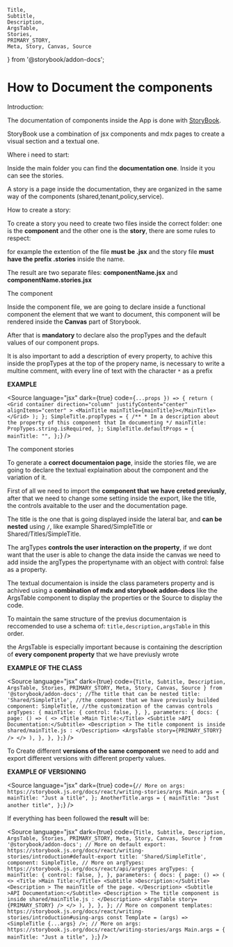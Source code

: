 

    Title,
    Subtitle,
    Description,
    ArgsTable,
    Stories,
    PRIMARY_STORY,
    Meta, Story, Canvas, Source
} from '@storybook/addon-docs';

<Meta title="How to document components" />

<style>
  {`
    .subheading {
      --mediumdark: '#999999';
      font-weight: 900;
      font-size: 13px;
      color: #999;
      letter-spacing: 6px;
      line-height: 24px;
      text-transform: uppercase;
      margin-bottom: 12px;
      margin-top: 40px;
    }

    .link-list {
      display: grid;
      grid-template-columns: 1fr;
      grid-template-rows: 1fr 1fr;
      row-gap: 10px;
    }

    @media (min-width: 620px) {
      .link-list {
        row-gap: 20px;
        column-gap: 20px;
        grid-template-columns: 1fr 1fr;
      }
    }

    @media all and (-ms-high-contrast:none) {
    .link-list {
        display: -ms-grid;
        -ms-grid-columns: 1fr 1fr;
        -ms-grid-rows: 1fr 1fr;
      }
    }

    .link-item {
      display: block;
      padding: 20px 30px 20px 15px;
      border: 1px solid #00000010;
      border-radius: 5px;
      transition: background 150ms ease-out, border 150ms ease-out, transform 150ms ease-out;
      color: #333333;
      display: flex;
      align-items: flex-start;
    }

    .link-item:hover {
      border-color: #1EA7FD50;
      transform: translate3d(0, -3px, 0);
      box-shadow: rgba(0, 0, 0, 0.08) 0 3px 10px 0;
    }

    .link-item:active {
      border-color: #1EA7FD;
      transform: translate3d(0, 0, 0);
    }

    .link-item strong {
      font-weight: 700;
      display: block;
      margin-bottom: 2px;
    }

    .link-item img {
      height: 40px;
      width: 40px;
      margin-right: 15px;
      flex: none;
    }

    .link-item span {
      font-size: 14px;
      line-height: 20px;
    }

    .tip {
      display: inline-block;
      border-radius: 1em;
      font-size: 11px;
      line-height: 12px;
      font-weight: 700;
      background: #E7FDD8;
      color: #66BF3C;
      padding: 4px 12px;
      margin-right: 10px;
      vertical-align: top;
    }

    .tip-wrapper {
      font-size: 13px;
      line-height: 20px;
      margin-top: 40px;
      margin-bottom: 40px;
    }

    .tip-wrapper code {
      font-size: 12px;
      display: inline-block;
    }
  `}
</style>

# How to Document the components


 <Subtitle >Introduction:</Subtitle>

The documentation of components inside the App is done with [StoryBook](https://storybook.js.org/).

StoryBook use a combination of jsx components and mdx pages to create a visual section and a textual one.

<Subtitle >Where i need to start:</Subtitle>

Inside the main folder you can find the **documentation one**. Inside it you can see the stories.

A story is a page inside the documentation, they are organized in the same way of the components (shared,tenant,policy,service).

<Subtitle >How to create a story:</Subtitle>

To create a story you need to create two files inside the correct folder: one is the **component** and the other one is the **story**, there are some rules to respect:

for example the extention of the file **must be .jsx** and the story file **must have the prefix .stories** inside the name.

The result are two separate files: **componentName.jsx** and **componentName.stories.jsx**

<Subtitle >The component</Subtitle>

Inside the component file, we are going to declare inside a functional component the element that we want to document, this component will be rendered inside the **Canvas** part of Storybook.

After that is **mandatory** to declare also the propTypes and the default values of our component props.

It is also important to add a description of every property, to achive this inside the propTypes at the top of the propery name, is necessary to write a multine comment, with every line of text with the character `*` as a prefix

**EXAMPLE**

  <Source
                        language="jsx"
                        dark={true}
                        code={`
  ...props }) => {
  return (
    <Grid
      container
      direction="column"
      justifyContent="center"
      alignItems="center"
    >
      <MainTitle mainTitle={mainTitle}></MainTitle>
    </Grid>
  );
};
SimpleTitle.propTypes = {
  /**
    * Im a description about the property of this component that Im documenting
    */
  mainTitle: PropTypes.string.isRequired,
};
SimpleTitle.defaultProps = {
  mainTitle: "",
};
                        `}
                    />

<Subtitle >The component stories</Subtitle>

To generate a **correct documentaion page**, inside the stories file, we are going to declare the textual explaination about the component and the variation of it.

First of all we need to import the **component that we have creted previusly**, after that we need to change some setting inside the export, like the title, the controls avaitable to the user and the documentation page.

The title is the one that is going displayed inside the lateral bar, and **can be nested** using `/`, like example Shared/SimpleTitle or Shared/Titles/SimpleTitle.

The argTypes **controls the user interaction on the property**, if we dont want that the user is able to change the data inside the canvas we need to add inside the argTypes the propertyname with an object with control: false as a property.

The textual documentaion is inside the class parameters property and is achived using a **combination of mdx and storybook addon-docs** like the ArgsTable component to display the properties or the Source to display the code.

To maintain the same structure of the previus documentaion is reccomended to use a schema of: `title,description,argsTable` in this order.

the ArgsTable is especially important because is containing the description of **every component property** that we have previusly wrote

**EXAMPLE OF THE CLASS**

  <Source
                        language="jsx"
                        dark={true}
                        code={`
  Title,
  Subtitle,
  Description,
  ArgsTable,
  Stories,
  PRIMARY_STORY,
  Meta, Story, Canvas, Source
} from '@storybook/addon-docs';
  //The title that can be nested
  title: 'Shared/SimpleTitle',
  //the component that we have previusly builded
  component: SimpleTitle,
  //the customization of the canvas controls
  argTypes: {
    mainTitle: {
      control: false,
  },
  },
  parameters: {
    docs: {
      page: () => (
        <>
          <Title >Main Title:</Title>
          <Subtitle >API Documentation:</Subtitle>
          <Description >
          The title component is inside shared/mainTitle.js :
          </Description>
          <ArgsTable story={PRIMARY_STORY} />
        </>
      ),
    },
  },
};
                        `}
                    />


To Create different **versions of the same component** we need to add and export different versions with different property values.

**EXAMPLE OF VERSIONING**

  <Source
                        language="jsx"
                        dark={true}
                        code={`
                        // More on args: https://storybook.js.org/docs/react/writing-stories/args
Main.args = {
  mainTitle: "Just a title",
};
AnotherTitle.args = {
  mainTitle: "Just another title",
};
                        `}
                    />

If everything has been followed the **result** will be:


  <Source
                        language="jsx"
                        dark={true}
                        code={`
  Title,
  Subtitle,
  Description,
  ArgsTable,
  Stories,
  PRIMARY_STORY,
  Meta, Story, Canvas, Source
} from '@storybook/addon-docs';
// More on default export: https://storybook.js.org/docs/react/writing-stories/introduction#default-export
  title: 'Shared/SimpleTitle',
  component: SimpleTitle,
  // More on argTypes: https://storybook.js.org/docs/react/api/argtypes
  argTypes: {
    mainTitle: {
            control: false,
        },
  },
  parameters: {
    docs: {
      page: () => (
        <>
          <Title >Main Title:</Title>
          <Subtitle >Description:</Subtitle>
          <Description >
           The mainTitle of the page.
          </Description>
          <Subtitle >API Documentation:</Subtitle>
          <Description >
          The title component is inside shared/mainTitle.js :
          </Description>
          <ArgsTable story={PRIMARY_STORY} />
        </>
      ),
    },
  },
};
// More on component templates: https://storybook.js.org/docs/react/writing-stories/introduction#using-args
const Template = (args) => <SimpleTitle {...args} />;
// More on args: https://storybook.js.org/docs/react/writing-stories/args
Main.args = {
  mainTitle: "Just a title",
};
                        `}
                    />

